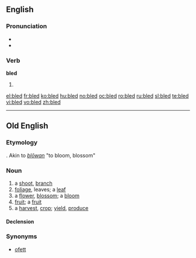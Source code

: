 ==English==

===Pronunciation===
* {{IPA|/ˈbled/}}
* {{rhymes|ɛd}}

===Verb===
'''bled'''

# {{past of|[[bleed]]}}

[[el:bled]]
[[fr:bled]]
[[ko:bled]]
[[hu:bled]]
[[no:bled]]
[[oc:bled]]
[[ro:bled]]
[[ru:bled]]
[[sl:bled]]
[[te:bled]]
[[vi:bled]]
[[vo:bled]]
[[zh:bled]]
----
==Old English==

===Etymology===
{{etyl|ang}}. Akin to ''[[blowan|blōwan]]'' "to bloom, blossom"

===Noun===
{{infl|ang|noun|cat=nouns|head=blēd|g=f}}

# a [[shoot]], [[branch]]
# [[foliage]], leaves; a [[leaf]]
# a [[flower]], [[blossom]]; a [[bloom]]
# [[fruit]]; a [[fruit]]
# a [[harvest]], [[crop]]; [[yield]], [[produce]]

====Declension====
{{ang-decl-noun|blēd|blēda|blēde|blēda|blēde|blēda|blēde|blēdum}}

===Synonyms===
* [[ofett]]